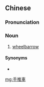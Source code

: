 {{also|手推车}}
==Chinese==
{{zh-forms|s=手推车|type=21}}

===Pronunciation===
{{zh-pron
|m=shǒutuīchē
|c=sau2 teoi1 ce1
|cat=n
}}

===Noun===
{{zh-noun}}

# [[wheelbarrow]]

====Synonyms====
* {{zh-l|獨輪車}}

[[mg:手推車]]